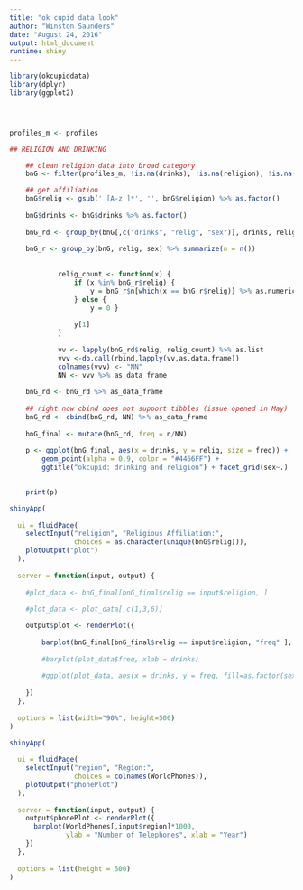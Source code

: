 ```yaml
---
title: "ok cupid data look"
author: "Winston Saunders"
date: "August 24, 2016"
output: html_document
runtime: shiny
---
```



```r

library(okcupiddata)
library(dplyr)
library(ggplot2)




profiles_m <- profiles

## RELIGION AND DRINKING

    ## clean religion data into broad category
    bnG <- filter(profiles_m, !is.na(drinks), !is.na(religion), !is.na(sex))

    ## get affiliation
    bnG$relig <- gsub(' [A-z ]*', '', bnG$religion) %>% as.factor()
    
    bnG$drinks <- bnG$drinks %>% as.factor()
    
    bnG_rd <- group_by(bnG[,c("drinks", "relig", "sex")], drinks, relig, sex) %>% summarize(n = n())
    
    bnG_r <- group_by(bnG, relig, sex) %>% summarize(n = n())
    
    
            relig_count <- function(x) {
                if (x %in% bnG_r$relig) {
                    y = bnG_r$n[which(x == bnG_r$relig)] %>% as.numeric
                } else {
                    y = 0 }
                
                y[1]
            }
            
            vv <- lapply(bnG_rd$relig, relig_count) %>% as.list
            vvv <-do.call(rbind,lapply(vv,as.data.frame))
            colnames(vvv) <- "NN"
            NN <- vvv %>% as_data_frame
    
    bnG_rd <- bnG_rd %>% as_data_frame
            
    ## right now cbind does not support tibbles (issue opened in May)
    bnG_rd <- cbind(bnG_rd, NN) %>% as_data_frame
    
    bnG_final <- mutate(bnG_rd, freq = n/NN)
    
    p <- ggplot(bnG_final, aes(x = drinks, y = relig, size = freq)) +
        geom_point(alpha = 0.9, color = "#4466FF") +
        ggtitle("okcupid: drinking and religion") + facet_grid(sex~.)
    

    print(p)

```



```r
shinyApp(
  
  ui = fluidPage(
    selectInput("religion", "Religious Affiliation:", 
                choices = as.character(unique(bnG$relig))),
    plotOutput("plot")
  ),
  
  server = function(input, output) {
      
    #plot_data <- bnG_final[bnG_final$relig == input$religion, ]
    
    #plot_data <- plot_data[,c(1,3,6)]

    output$plot <- renderPlot({
        
        barplot(bnG_final[bnG_final$relig == input$religion, "freq" ], xlab = drinks)
        
        #barplot(plot_data$freq, xlab = drinks)
        
        #ggplot(plot_data, aes(x = drinks, y = freq, fill=as.factor(sex))) + geom_bar(stat = "identity")
        
    })
  },
  
  options = list(width="90%", height=500)
)
```


```r
shinyApp(
  
  ui = fluidPage(
    selectInput("region", "Region:", 
                choices = colnames(WorldPhones)),
    plotOutput("phonePlot")
  ),
  
  server = function(input, output) {
    output$phonePlot <- renderPlot({
      barplot(WorldPhones[,input$region]*1000, 
              ylab = "Number of Telephones", xlab = "Year")
    })
  },
  
  options = list(height = 500)
)
```
